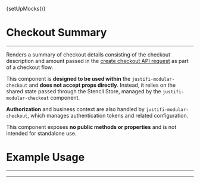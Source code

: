 

{setUpMocks()}

<Meta
  title="Modular Checkout/Sub-components/Checkout Summary"
  Components="justifi-checkout-summary"
/>

# Checkout Summary
---

Renders a summary of checkout details consisting of the checkout description and amount passed in the [create checkout API request](https://docs.justifi.tech/api-spec#tag/Checkouts/operation/CreateCheckout) as part of a checkout flow.

This component is **designed to be used within** the `justifi-modular-checkout` and **does not accept props directly**. Instead, it relies on the shared state passed through the Stencil Store, managed by the `justifi-modular-checkout` component.

**Authorization** and business context are also handled by `justifi-modular-checkout`, which manages authentication tokens and related configuration.

This component exposes **no public methods or properties** and is not intended for standalone use.

# Example Usage

---

<ComponentBox>
  <justifi-modular-checkout auth-token="123abc" checkout-id="cho_123">
    <justifi-checkout-summary />
  </justifi-modular-checkout>
</ComponentBox>

---

<Source dark language="html" code={codeExampleFull} />
